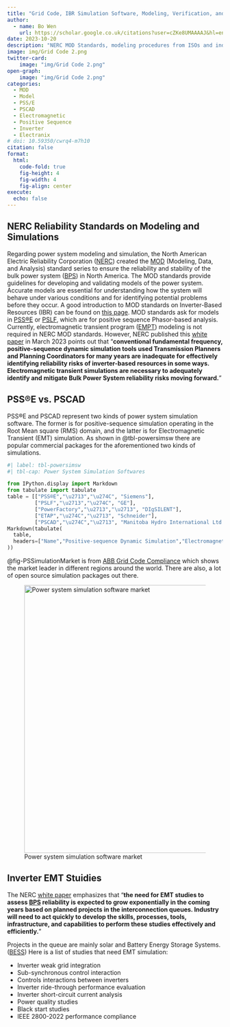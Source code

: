 ```yaml
---
title: "Grid Code, IBR Simulation Software, Modeling, Verification, and Validation"
author:
  - name: Bo Wen
    url: https://scholar.google.co.uk/citations?user=cZKe8UMAAAAJ&hl=en
date: 2023-10-20
description: "NERC MOD Standards, modeling procedures from ISOs and industries."
image: img/Grid Code 2.png
twitter-card: 
    image: "img/Grid Code 2.png"
open-graph: 
    image: "img/Grid Code 2.png"
categories:
  - MOD
  - Model
  - PSS/E
  - PSCAD
  - Electromagnetic
  - Positive Sequence
  - Inverter
  - Electranix
# doi: 10.59350/cwrq4-m7h10
citation: false
format:
  html:
    code-fold: true
    fig-height: 4
    fig-width: 4
    fig-align: center
execute: 
  echo: false
---
```

## NERC Reliability Standards on Modeling and Simulations

Regarding power system modeling and simulation, the North American Electric Reliability Corporation ([NERC](https://www.nerc.com/Pages/default.aspx)) created the [MOD](https://www.nerc.com/pa/Stand/Pages/ReliabilityStandards.aspx) (Modeling, Data, and Analysis) standard series to ensure the reliability and stability of the bulk power system ([BPS](https://www.wecc.org/epubs/StateoftheInterconnection/Pages/The-Bulk-Power-System.aspx)) in North America. The MOD standards provide guidelines for developing and validating models of the power system. Accurate models are essential for understanding how the system will behave under various conditions and for identifying potential problems before they occur. A good introduction to MOD standards on Inverter-Based Resources (IBR) can be found on [this page](https://www.powereng.com/library/an-introduction-to-completing-nerc-mod-studies-for). MOD standards ask for models in [PSS®E](https://www.siemens.com/global/en/products/energy/grid-software/planning/pss-software/pss-e.html) or [PSLF](https://www.gevernova.com/consulting/software/pslf), which are for positive sequence Phasor-based analysis. Currently, electromagnetic transient program ([EMPT](https://en.wikipedia.org/wiki/EMTP)) modeling is not required in NERC MOD standards. However, NERC published this [white paper](https://www.nerc.com/comm/RSTC_Reliability_Guidelines/Reliability_Guideline-EMT_Modeling_and_Simulations.pdf) in March 2023 points out that "__conventional fundamental frequency, positive-sequence dynamic simulation tools used Transmission Planners and Planning Coordinators for many years are inadequate for effectively identifying reliability risks of inverter-based resources in some ways. Electromagnetic transient simulations are necessary to adequately identify and mitigate Bulk Power System reliability risks moving forward.__" 

## PSS®E vs. PSCAD

PSS®E and PSCAD represent two kinds of power system simulation software. The former is for positive-sequence simulation operating in the Root Mean square (RMS) domain, and the latter is for Electromagnetic Transient (EMT) simulation. As shown in @tbl-powersimsw there are popular commercial packages for the aforementioned two kinds of simulations.
```python
#| label: tbl-powersimsw
#| tbl-cap: Power System Simulation Softwares

from IPython.display import Markdown
from tabulate import tabulate
table = [["PSS®E","\u2713","\u274C", "Siemens"],
         ["PSLF","\u2713","\u274C", "GE"],
         ["PowerFactory","\u2713","\u2713", "DIgSILENT"],
         ["ETAP","\u274C","\u2713", "Schneider"],
         ["PSCAD","\u274C","\u2713", "Manitoba Hydro International Ltd."]]
Markdown(tabulate(
  table, 
  headers=["Name","Positive-sequence Dynamic Simulation","Electromagnetic Transient Simulation", "Owner"],
))
```

@fig-PSSimulationMarket is from [ABB Grid Code Compliance](https://new.abb.com/power-electronics/excitation-and-synchronization/grid-code-compliance) which shows the market leader in different regions around the world. There are also, a lot of open source simulation packages out there.

![Power system simulation software market](img/PowerSystemSimulationSoftware.png){#fig-PSSimulationMarket width=6.5in}

## Inverter EMT Stuidies
The NERC [white paper](https://www.nerc.com/comm/RSTC_Reliability_Guidelines/Reliability_Guideline-EMT_Modeling_and_Simulations.pdf) emphasizes that "__the need for EMT studies to assess [BPS](https://www.wecc.org/epubs/StateoftheInterconnection/Pages/The-Bulk-Power-System.aspx) reliability is expected to grow exponentially in the coming years based on planned projects in the interconnection queues. Industry will need to act quickly to develop the skills, processes, tools, infrastructure, and capabilities to perform these studies effectively and efficiently.__"

Projects in the queue are mainly solar and Battery Energy Storage Systems. ([BESS](https://electrification.us.abb.com/battery-energy-storage-systems-bess-basics)) Here is a list of studies that need EMT simulation:

* Inverter weak grid integration
* Sub-synchronous control interaction
* Controls interactions between inverters
* Inverter ride-through performance evaluation
* Inverter short-circuit current analysis
* Power quality studies
* Black start studies
* IEEE 2800-2022 performance compliance